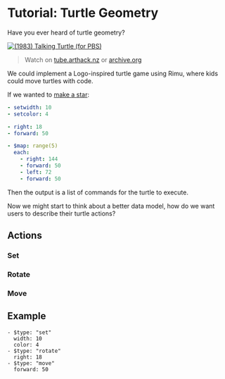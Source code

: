 # Tutorial: Turtle Geometry

Have you ever heard of turtle geometry?

[![(1983) Talking Turtle (for PBS)](https://tube.arthack.nz/static/thumbnails/4aa0b733-971c-417e-8613-da86fb268e83.jpg)](https://tube.arthack.nz/videos/watch/d976a246-dd20-4441-82fe-d7c687a33a78)

> Watch on [tube.arthack.nz](https://tube.arthack.nz/videos/watch/96ffe315-5d1d-426f-8abe-93d8ad925dee) or [archive.org](https://archive.org/details/NOVATalkingTurtle/NOVA.S10E11.Talking.Turtle.1983.VHSRip.AAC2.0.x264-rattera.mp4)

We could implement a Logo-inspired turtle game using Rimu, where kids could move turtles with code.

If we wanted to [make a star](https://www.turtleacademy.com/programs/40499):

```yaml
- setwidth: 10
- setcolor: 4

- right: 18
- forward: 50

- $map: range(5)
  each:
    - right: 144
    - forward: 50
    - left: 72
    - forward: 50
```

Then the output is a list of commands for the turtle to execute.

Now we might start to think about a better data model, how do we want users to describe their turtle actions?


## Actions

### Set

### Rotate

### Move

## Example

```
- $type: "set"
  width: 10
  color: 4
- $type: "rotate"
  right: 18
- $type: "move"
  forward: 50
```
